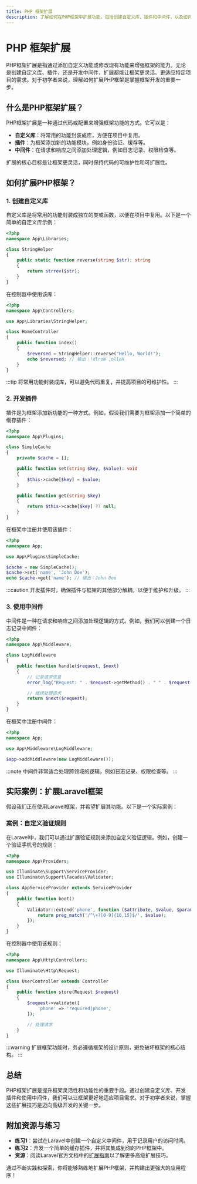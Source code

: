 ```yaml
---
title: PHP 框架扩展
description: 了解如何在PHP框架中扩展功能，包括创建自定义库、插件和中间件，以及如何通过扩展提升框架的灵活性和可维护性。
---
```


# PHP 框架扩展

PHP框架扩展是指通过添加自定义功能或修改现有功能来增强框架的能力。无论是创建自定义库、插件，还是开发中间件，扩展都能让框架更灵活、更适应特定项目的需求。对于初学者来说，理解如何扩展PHP框架是掌握框架开发的重要一步。

## 什么是PHP框架扩展？

PHP框架扩展是一种通过代码或配置来增强框架功能的方式。它可以是：

- **自定义库**：将常用的功能封装成库，方便在项目中复用。
- **插件**：为框架添加新的功能模块，例如身份验证、缓存等。
- **中间件**：在请求和响应之间添加处理逻辑，例如日志记录、权限检查等。

扩展的核心目标是让框架更灵活，同时保持代码的可维护性和可扩展性。

## 如何扩展PHP框架？

### 1. 创建自定义库

自定义库是将常用的功能封装成独立的类或函数，以便在项目中复用。以下是一个简单的自定义库示例：

```php
<?php
namespace App\Libraries;

class StringHelper
{
    public static function reverse(string $str): string
    {
        return strrev($str);
    }
}
```

在控制器中使用该库：

```php
<?php
namespace App\Controllers;

use App\Libraries\StringHelper;

class HomeController
{
    public function index()
    {
        $reversed = StringHelper::reverse("Hello, World!");
        echo $reversed; // 输出：!dlroW ,olleH
    }
}
```

:::tip
将常用功能封装成库，可以避免代码重复，并提高项目的可维护性。
:::

### 2. 开发插件

插件是为框架添加新功能的一种方式。例如，假设我们需要为框架添加一个简单的缓存插件：

```php
<?php
namespace App\Plugins;

class SimpleCache
{
    private $cache = [];

    public function set(string $key, $value): void
    {
        $this->cache[$key] = $value;
    }

    public function get(string $key)
    {
        return $this->cache[$key] ?? null;
    }
}
```

在框架中注册并使用该插件：

```php
<?php
namespace App;

use App\Plugins\SimpleCache;

$cache = new SimpleCache();
$cache->set('name', 'John Doe');
echo $cache->get('name'); // 输出：John Doe
```

:::caution
开发插件时，确保插件与框架的其他部分解耦，以便于维护和升级。
:::

### 3. 使用中间件

中间件是一种在请求和响应之间添加处理逻辑的方式。例如，我们可以创建一个日志记录中间件：

```php
<?php
namespace App\Middleware;

class LogMiddleware
{
    public function handle($request, $next)
    {
        // 记录请求信息
        error_log("Request: " . $request->getMethod() . " " . $request->getUri());

        // 继续处理请求
        return $next($request);
    }
}
```

在框架中注册中间件：

```php
<?php
namespace App;

use App\Middleware\LogMiddleware;

$app->addMiddleware(new LogMiddleware());
```

:::note
中间件非常适合处理跨领域的逻辑，例如日志记录、权限检查等。
:::

## 实际案例：扩展Laravel框架

假设我们正在使用Laravel框架，并希望扩展其功能。以下是一个实际案例：

### 案例：自定义验证规则

在Laravel中，我们可以通过扩展验证规则来添加自定义验证逻辑。例如，创建一个验证手机号的规则：

```php
<?php
namespace App\Providers;

use Illuminate\Support\ServiceProvider;
use Illuminate\Support\Facades\Validator;

class AppServiceProvider extends ServiceProvider
{
    public function boot()
    {
        Validator::extend('phone', function ($attribute, $value, $parameters, $validator) {
            return preg_match('/^\+?[0-9]{10,15}$/', $value);
        });
    }
}
```

在控制器中使用该规则：

```php
<?php
namespace App\Http\Controllers;

use Illuminate\Http\Request;

class UserController extends Controller
{
    public function store(Request $request)
    {
        $request->validate([
            'phone' => 'required|phone',
        ]);

        // 处理请求
    }
}
```

:::warning
扩展框架功能时，务必遵循框架的设计原则，避免破坏框架的核心结构。
:::

## 总结

PHP框架扩展是提升框架灵活性和功能性的重要手段。通过创建自定义库、开发插件和使用中间件，我们可以让框架更好地适应项目需求。对于初学者来说，掌握这些扩展技巧是迈向高级开发的关键一步。

## 附加资源与练习

- **练习1**：尝试在Laravel中创建一个自定义中间件，用于记录用户的访问时间。
- **练习2**：开发一个简单的缓存插件，并将其集成到你的PHP框架中。
- **资源**：阅读Laravel官方文档中的[扩展指南](https://laravel.com/docs)以了解更多高级扩展技巧。

通过不断实践和探索，你将能够熟练地扩展PHP框架，并构建出更强大的应用程序！
